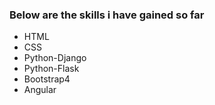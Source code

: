 ### Below are the skills i have gained so far

 * HTML
 * CSS
 * Python-Django
 * Python-Flask
 * Bootstrap4
 * Angular